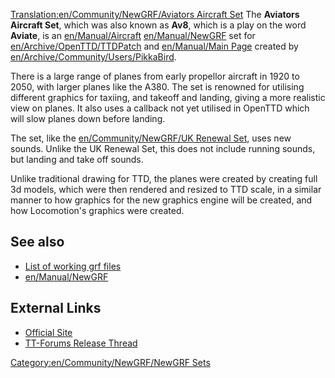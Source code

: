 [[Translation:en/Community/NewGRF/Aviators Aircraft Set]]
{{en/Community/NewGRF/Infobox NewGRF|setname= Aviators Aircraft Set
|screenshot= en/Community/NewGRF/Av8.png
|artist= Pikkabird
|coder= Pikkabird
|focus= en/Community/NewGRF/Addons Aircraft
|homepage= www.pikkarail.com/ttdp/av8/
|homepagename= Aviators Aircraft Set for TTDPatch and OpenTTD
}}
The '''Aviators Aircraft Set''', which was also known as '''Av8''', which is a play on the word '''Aviate''', is an [[en/Manual/Aircraft]] [[en/Manual/NewGRF]] set for [[en/Archive/OpenTTD/TTDPatch]] and [[en/Manual/Main Page]] created by [[en/Archive/Community/Users/PikkaBird]]. 

There is a large range of planes from early propellor aircraft in 1920 to 2050, with larger planes like the A380. The set is renowned for utilising different graphics for taxiing, and takeoff and landing, giving a more realistic view on planes. It also uses a callback not yet utilised in OpenTTD which will slow planes down before landing.

The set, like the [[en/Community/NewGRF/UK Renewal Set]], uses new sounds. Unlike the UK Renewal Set, this does not include running sounds, but landing and take off sounds.

Unlike traditional drawing for TTD, the planes were created by creating full 3d models, which were then rendered and resized to TTD scale, in a similar manner to how graphics for the new graphics engine will be created, and how Locomotion's graphics were created. 

== See also ==
*[[en/Community/NewGRF/Main Page|List of working grf files]]
*[[en/Manual/NewGRF]]

==External Links==
*[http://www.pikkarail.com/ttdp/av8/ Official Site]
*[http://www.tt-forums.net/viewtopic.php?t=27993 TT-Forums Release Thread]


[[Category:en/Community/NewGRF/NewGRF Sets]]